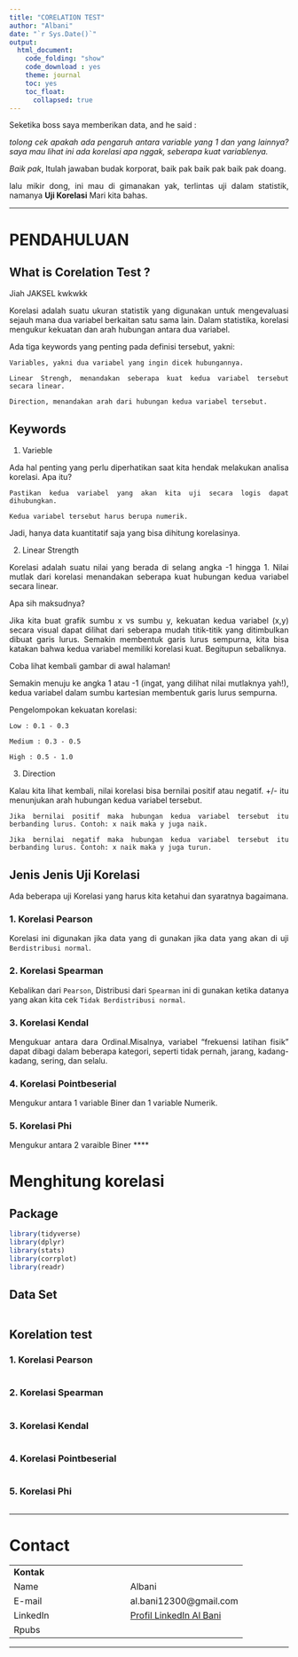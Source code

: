 ---
title: "CORELATION TEST"
author: "Albani"
date: "`r Sys.Date()`"
output: 
  html_document:
    code_folding: "show"
    code_download : yes
    theme: journal
    toc: yes
    toc_float:
      collapsed: true
---

<div style="text-align: justify;">

Seketika boss saya memberikan data, and he said :

_tolong cek apakah ada pengaruh antara variable yang 1 dan yang lainnya? saya mau lihat ini ada korelasi apa nggak, seberapa kuat variablenya._

*Baik pak*, Itulah jawaban budak korporat, baik pak baik pak baik pak doang.

lalu mikir dong, ini mau di gimanakan yak, terlintas uji dalam statistik, namanya **Uji Korelasi** Mari kita bahas.

***
# PENDAHULUAN

## What is Corelation Test ? 

Jiah JAKSEL kwkwkk 

Korelasi adalah suatu ukuran statistik yang digunakan untuk mengevaluasi sejauh mana dua variabel berkaitan satu sama lain. Dalam statistika, korelasi mengukur kekuatan dan arah hubungan antara dua variabel.

Ada tiga keywords yang penting pada definisi tersebut, yakni: 

    Variables, yakni dua variabel yang ingin dicek hubungannya. 

    Linear Strengh, menandakan seberapa kuat kedua variabel tersebut secara linear. 

    Direction, menandakan arah dari hubungan kedua variabel tersebut. 
    
## Keywords

1. Varieble

Ada hal penting yang perlu diperhatikan saat kita hendak melakukan analisa korelasi. Apa itu? 

    Pastikan kedua variabel yang akan kita uji secara logis dapat dihubungkan. 

    Kedua variabel tersebut harus berupa numerik. 

Jadi, hanya data kuantitatif saja yang bisa dihitung korelasinya. 

2. Linear Strength

Korelasi adalah suatu nilai yang berada di selang angka -1 hingga 1. Nilai mutlak dari korelasi menandakan seberapa kuat hubungan kedua variabel secara linear. 

Apa sih maksudnya? 

Jika kita buat grafik sumbu x vs sumbu y, kekuatan kedua variabel (x,y) secara visual dapat dilihat dari seberapa mudah titik-titik yang ditimbulkan dibuat garis lurus. Semakin membentuk garis lurus sempurna, kita bisa katakan bahwa kedua variabel memiliki korelasi kuat. Begitupun sebaliknya. 

Coba lihat kembali gambar di awal halaman! 

Semakin menuju ke angka 1 atau -1 (ingat, yang dilihat nilai mutlaknya yah!), kedua variabel dalam sumbu kartesian membentuk garis lurus sempurna. 

Pengelompokan kekuatan korelasi: 

    Low : 0.1 - 0.3 

    Medium : 0.3 - 0.5 

    High : 0.5 - 1.0 

3. Direction

Kalau kita lihat kembali, nilai korelasi bisa bernilai positif atau negatif. +/- itu menunjukan arah hubungan kedua variabel tersebut. 

    Jika bernilai positif maka hubungan kedua variabel tersebut itu berbanding lurus. Contoh: x naik maka y juga naik. 

    Jika bernilai negatif maka hubungan kedua variabel tersebut itu berbanding lurus. Contoh: x naik maka y juga turun. 

## Jenis Jenis Uji Korelasi

Ada beberapa uji Korelasi yang harus kita ketahui dan syaratnya bagaimana.

### 1. Korelasi Pearson

Korelasi ini digunakan jika data yang di gunakan jika data yang akan di uji `Berdistribusi normal`.

### 2. Korelasi Spearman

Kebalikan dari `Pearson`, Distribusi dari `Spearman` ini di gunakan ketika datanya yang akan kita cek `Tidak Berdistribusi normal`.

### 3. Korelasi Kendal

Mengukuar antara dara Ordinal.Misalnya, variabel “frekuensi latihan fisik” dapat dibagi dalam beberapa kategori, seperti tidak pernah, jarang, kadang-kadang, sering, dan selalu. 

### 4. Korelasi Pointbeserial

Mengukur antara 1 variable Biner dan 1 variable Numerik.

### 5. Korelasi Phi

Mengukur antara 2 varaible Biner
****

# Menghitung korelasi

## Package

```{r}
library(tidyverse)
library(dplyr)
library(stats)
library(corrplot)
library(readr)
```


## Data Set

```{r}

```


## Korelation test

### 1. Korelasi Pearson
```{r}

```

### 2. Korelasi Spearman
```{r}

```

### 3. Korelasi Kendal
```{r}

```

### 4. Korelasi Pointbeserial
```{r}

```


### 5. Korelasi Phi
```{r}

```

</div>

****

# Contact
|          |                     |
| :---     | :---                |
| **Kontak**   |                    |
| Name     | Albani              |
| E-mail   | al.bani12300@gmail.com   |
| LinkedIn | [Profil LinkedIn Al Bani](https://www.linkedin.com/in/al-bani-532b06294/) |
| Rpubs    |   |

****
